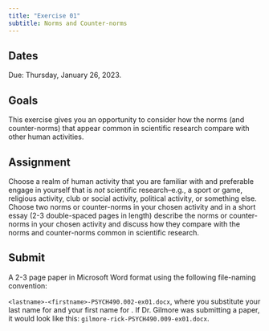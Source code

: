 ```yaml
---
title: "Exercise 01"
subtitle: Norms and Counter-norms
---
```


## Dates {-}

Due: [Thursday, January 26, 2023]{.orange_due}.

## Goals {-}

This exercise gives you an opportunity to consider how the norms (and counter-norms) that appear common in scientific research compare with other human activities.

## Assignment {-}

Choose a realm of human activity that you are familiar with and preferable engage in yourself that is *not* scientific research--e.g., a sport or game, religious activity, club or social activity, political activity, or something else.
Choose two norms or counter-norms in your chosen activity and in a short essay (2-3 double-spaced pages in length) describe the norms or counter-norms in your chosen activity and discuss how they compare with the norms and counter-norms common in scientific research.

## Submit {-}

A 2-3 page paper in Microsoft Word format using the following file-naming convention:

`<lastname>-<firstname>-PSYCH490.002-ex01.docx`, where you substitute your last name for <lastname> and your first name for <firstname>.
If Dr. Gilmore was submitting a paper, it would look like this: `gilmore-rick-PSYCH490.009-ex01.docx`. 
